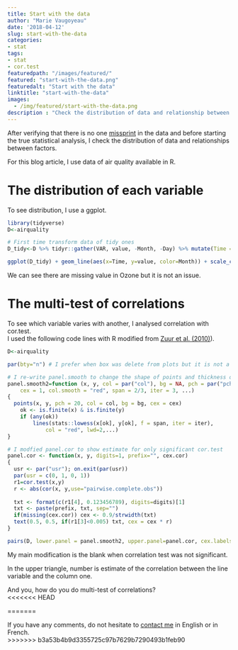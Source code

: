 ```yaml
---
title: Start with the data
author: "Marie Vaugoyeau"
date: '2018-04-12'
slug: start-with-the-data
categories:
- stat
tags:
- stat
- cor.test
featuredpath: "/images/featured/"
featured: "start-with-the-data.png"
featuredalt: "Start with the data"
linktitle: "start-with-the-data"
images: 
  - /img/featured/start-with-the-data.png  
description : "Check the distribution of data and relationship between factors" 
---
```


After verifying that there is no one [missprint](https://mvaugoyeau.netlify.com/2018/02/22/how-i-check-the-data/) in the data and before starting the true statistical analysis, I check the distribution of data and relationships between factors.  

For this blog article, I use data of air quality available in R.  

# The distribution of each variable
To see distribution, I use a ggplot.  
```r
library(tidyverse)
D<-airquality

# First time transform data of tidy ones
D_tidy<-D %>% tidyr::gather(VAR, value, -Month, -Day) %>% mutate(Time = Month*30.5+Day)

ggplot(D_tidy) + geom_line(aes(x=Time, y=value, color=Month)) + scale_color_distiller("Month", palette = "Spectral") + facet_wrap(~VAR, scales = "free_y") + theme_minimal() + ylab("")

```
We can see there are missing value in Ozone but it is not an issue.  
  
# The multi-test of correlations
To see which variable varies with another, I analysed correlation with cor.test.  
I used the following code lines with R modified from [Zuur et al. (2010)](http://onlinelibrary.wiley.com/doi/10.1111/j.2041-210X.2009.00001.x/abstract)).  

```r
D<-airquality

par(bty="n") # I prefer when box was delete from plots but it is not a necessary

# I re-write panel.smooth to change the shape of points and	thickness of the red line
panel.smooth2=function (x, y, col = par("col"), bg = NA, pch = par("pch"),
    cex = 1, col.smooth = "red", span = 2/3, iter = 3, ...)
{
  points(x, y, pch = 20, col = col, bg = bg, cex = cex)
    ok <- is.finite(x) & is.finite(y)
    if (any(ok))
        lines(stats::lowess(x[ok], y[ok], f = span, iter = iter),
            col = "red", lwd=2,...)
}

# I modfied panel.cor to show estimate for only significant cor.test
panel.cor <- function(x, y, digits=1, prefix="", cex.cor)
{
  usr <- par("usr"); on.exit(par(usr))
  par(usr = c(0, 1, 0, 1))
  r1=cor.test(x,y)
  r <- abs(cor(x, y,use="pairwise.complete.obs"))
  
  txt <- format(c(r1[4], 0.123456789), digits=digits)[1]
  txt <- paste(prefix, txt, sep="")
  if(missing(cex.cor)) cex <- 0.9/strwidth(txt)
  text(0.5, 0.5, if(r1[3]<0.005) txt, cex = cex * r)
}

pairs(D, lower.panel = panel.smooth2, upper.panel=panel.cor, cex.labels=1.3)
```

My main modification is the blank when correlation test was not significant.  

In the upper triangle, number is estimate of the correlation between the line variable and the column one.  

And you, how do you do multi-test of correlations?  
<<<<<<< HEAD
  
=======

If you have any comments, do not hesitate to [contact me](https://mvaugoyeau.netlify.com/aboutme/) in English or in French.  
>>>>>>> b3a53b4b9d3355725c97b7629b7290493b1feb90
